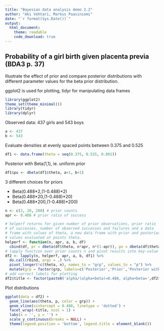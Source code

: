 ```yaml
---
title: "Bayesian data analysis demo 2.2"
author: "Aki Vehtari, Markus Paasiniemi"
date: "`r format(Sys.Date())`"
output:
  html_document:
    theme: readable
    code_download: true
---
```

## Probability of a girl birth given placenta previa (BDA3 p. 37)

Illustrate the effect of prior and compare posterior distributions
with different parameter values for the beta prior distribution.

ggplot2 is used for plotting, tidyr for manipulating data frames

```r
library(ggplot2)
theme_set(theme_minimal())
library(tidyr)
library(dplyr)
```

Observed data: 437 girls and 543 boys

```r
a <- 437
b <- 543
```

Evaluate densities at evenly spaced points between 0.375 and 0.525

```r
df1 <- data.frame(theta = seq(0.375, 0.525, 0.001))
```

Posterior with Beta(1,1), ie. uniform prior

```r
df1$pu <- dbeta(df1$theta, a+1, b+1)
```

3 different choices for priors

- Beta(0.488\*2,(1-0.488)\*2)
- Beta(0.488\*20,(1-0.488)\*20)
- Beta(0.488\*200,(1-0.488)\*200)

```r
n <- c(2, 20, 200) # prior counts
apr <- 0.488 # prior ratio of success

# helperf returns for given number of prior observations, prior ratio
# of successes, number of observed successes and failures and a data
# frame with values of theta, a new data frame with prior and posterior
# values evaluated at points theta.
helperf <- function(n, apr, a, b, df)
  cbind(df, pr = dbeta(df$theta, n*apr, n*(1-apr)), po = dbeta(df$theta, n*apr + a, n*(1-apr) + b), n = n)
# lapply function over prior counts n and pivot results into key-value pairs.
df2 <- lapply(n, helperf, apr, a, b, df1) %>%
  do.call(rbind, args = .) %>%
  pivot_longer(!c(theta, n), names_to = "grp", values_to = "p") %>%
  mutate(grp = factor(grp, labels=c('Posterior','Prior','Posterior with unif prior')))
# add correct labels for plotting
df2$title <- factor(paste0('alpha/(alpha+beta)=0.488, alpha+beta=',df2$n))
```

Plot distributions

```r
ggplot(data = df2) +
  geom_line(aes(theta, p, color = grp)) +
  geom_vline(xintercept = 0.488, linetype = 'dotted') +
  facet_wrap(~title, ncol = 1) +
  labs(x = '', y = '') +
  scale_y_continuous(breaks = NULL) +
  theme(legend.position = 'bottom', legend.title = element_blank())
```

